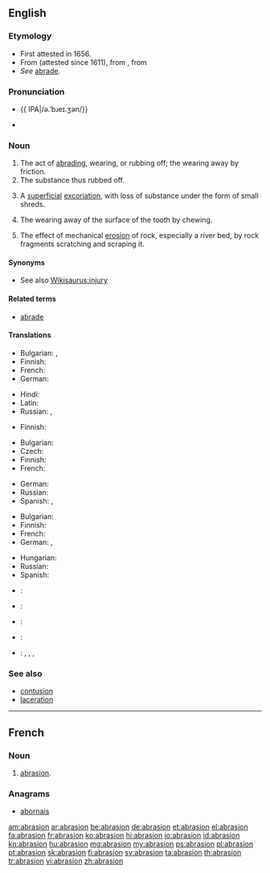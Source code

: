 ==English==

===Etymology===
* First attested in 1656.
* From {{etyl|fr}} {{term|abrasion|lang=fr}} (attested since 1611), from {{etyl|ML.}} {{term|abrasio||a scraping|lang=la}}, from {{term|abrado|abrādō|scrape off|lang=la}}
* ''See'' [[abrade#Etymology|abrade]].

===Pronunciation===
* {{a|US}} {{ IPA|/ə.ˈbɹeɪ.ʒən/}}
* {{rhymes|eɪʒən}}

===Noun===
{{en-noun}}

# The act of [[abrading]], wearing, or rubbing off; the wearing away by friction.
# The substance thus rubbed off.
# {{context|medicine}} A [[superficial]] [[excoriation]], with loss of substance under the form of small shreds.
# {{context|dentistry}} The wearing away of the surface of the tooth by chewing.
# {{context|geology}} The effect of mechanical [[erosion]] of rock, especially a river bed, by rock fragments scratching and scraping it.

====Synonyms====
* See also [[Wikisaurus:injury]]

====Related terms====
* [[abrade]]

====Translations====
{{trans-top|act of abrading}}
* Bulgarian: {{t+|bg|изтъркване|n}}, {{t+|bg|изтриване|n}}
* Finnish: {{t-|fi|hionta}}
* French: {{t+|fr|abrasion|f}}
* German: {{t+|de|Abrasion|f}}
{{trans-mid}}
* Hindi: {{t-|hi|रगड़न|tr=Ragaḍa़na|sc=Deva}}
* Latin: {{t-|la|abrasio|f|alt=abrāsiō}}
* Russian: {{t+|ru|трение|n|tr=trénije|sc=Cyrl}}, {{t+|ru|истирание|n|tr=istiránije|sc=Cyrl}}
{{trans-bottom}}

{{trans-top|substance rubbed off}}
* Finnish: {{t-|fi|hiomapöly}}
{{trans-mid}}
{{trans-bottom}}

{{trans-top|medicine: superficial excoriation}}
* Bulgarian: {{t-|bg|ожулване|n}}
* Czech: {{t-|cs|odřenina|f}}
* Finnish: {{t-|fi|hiertymä}}
* French: {{t+|fr|abrasion|f}}
{{trans-mid}}
* German: {{t+|de|Abrasion|f}}
* Russian: {{t+|ru|ссадина|f|tr=ssádina|sc=Cyrl}}
* Spanish: {{t-|es|rasguño|m}}, {{t-|es|raspadura|f}}
{{trans-bottom}}

{{trans-top|geology: effect of mechanical erosion of rock}}
* Bulgarian: {{t+|bg|абразия|f|tr=abrázija}}
* Finnish: {{t-|fi|kuluma}}
* French: {{t+|fr|abrasion|f}}
* German: {{t+|de|Abrasion|f}}, {{t-|de|Abrieb|n}}
{{trans-mid}}
* Hungarian: {{t+|hu|erózió}}
* Russian: {{t+|ru|абразия|f|tr=abrázija|sc=Cyrl}}
* Spanish: {{t-|es|erosión|f}}
{{trans-bottom}}

{{checktrans-top}}
* {{ttbc|ia}}: {{t-|ia|abrasion|xs=Interlingua}}
* {{ttbc|it}}: {{t-|it|abrasione|f}}
* {{ttbc|pt}}: {{t+|pt|abrasão|f}}
* {{ttbc|es}}: {{t+|es|abrasión|f}}
* {{ttbc|vi}}: {{t-|vi|sự làm trầy|xs=Vietnamese}}, {{t-|vi|sự cọ xơ ra|xs=Vietnamese}}, {{t-|vi|chỗ bị trầy da|xs=Vietnamese}}, {{t-|vi|sự mài mòn|xs=Vietnamese}}
{{trans-bottom}}

===See also===
* [[contusion]]
* [[laceration]]

----

==French==

===Noun===
{{fr-noun|f}}

# [[#English|abrasion]].

===Anagrams===
* [[abornais#French|abornais]]

[[am:abrasion]]
[[ar:abrasion]]
[[be:abrasion]]
[[de:abrasion]]
[[et:abrasion]]
[[el:abrasion]]
[[fa:abrasion]]
[[fr:abrasion]]
[[ko:abrasion]]
[[hi:abrasion]]
[[io:abrasion]]
[[id:abrasion]]
[[kn:abrasion]]
[[hu:abrasion]]
[[mg:abrasion]]
[[my:abrasion]]
[[ps:abrasion]]
[[pl:abrasion]]
[[pt:abrasion]]
[[sk:abrasion]]
[[fi:abrasion]]
[[sv:abrasion]]
[[ta:abrasion]]
[[th:abrasion]]
[[tr:abrasion]]
[[vi:abrasion]]
[[zh:abrasion]]
